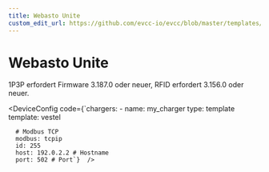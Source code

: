 ```yaml
---
title: Webasto Unite
custom_edit_url: https://github.com/evcc-io/evcc/blob/master/templates/definition/charger/vestel.yaml
---
```



# Webasto Unite

<DeviceFeatures features="rfid,1p3p,sponsorship" />

1P3P erfordert Firmware 3.187.0 oder neuer, RFID erfordert 3.156.0 oder neuer.


<DeviceConfig code={`chargers:
    - name: my_charger
      type: template
      template: vestel
      
      # Modbus TCP
      modbus: tcpip
      id: 255
      host: 192.0.2.2 # Hostname
      port: 502 # Port`}  />

<SponsorshipRequired />

